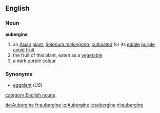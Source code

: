 ==English==
===Noun===
'''aubergine'''
# an [[Asian]] [[plant]], ''[[Solanum melongena]]'', [[cultivate]]d for its [[edible]] [[purple]] [[ovoid]] [[fruit]]
# the fruit of this plant, eaten as a [[vegetable]]
# a dark purple [[colour]]
===Synonyms===
*[[eggplant]]  (''US'')
[[category:English nouns]]

[[de:Aubergine]]
[[fr:aubergine]]
[[io:Aubergine]]
[[it:aubergine]]
[[nl:aubergine]]